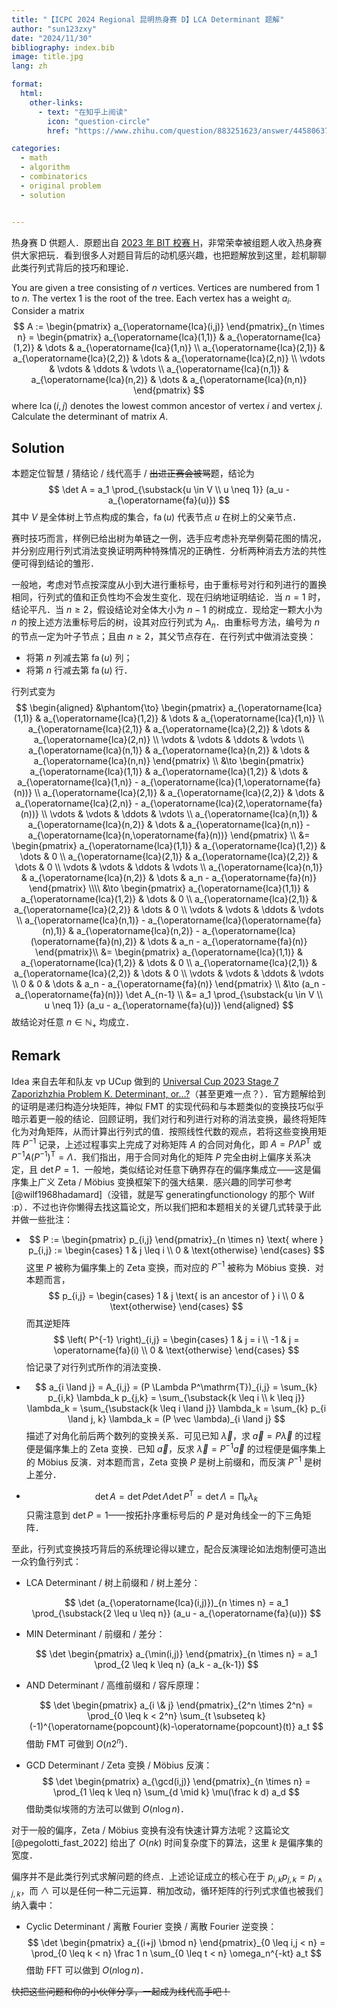 ```yaml
---
title: "【ICPC 2024 Regional 昆明热身赛 D】LCA Determinant 题解"
author: "sun123zxy"
date: "2024/11/30"
bibliography: index.bib
image: title.jpg
lang: zh

format:
  html:
    other-links:
      - text: "在知乎上阅读"
        icon: "question-circle"
        href: "https://www.zhihu.com/question/883251623/answer/44580637390"

categories:
  - math
  - algorithm
  - combinatorics
  - original problem
  - solution


---
```


热身赛 D 供题人．原题出自 [2023 年 BIT 校赛 H](https://codeforces.com/gym/104825/problem/H)，非常荣幸被组题人收入热身赛供大家把玩．看到很多人对题目背后的动机感兴趣，也把题解放到这里，趁机聊聊此类行列式背后的技巧和理论．

:::{#exm-problem}

You are given a tree consisting of $n$ vertices. Vertices are numbered from $1$ to $n$. The vertex $1$ is the root of the tree. Each vertex has a weight $a_i$. Consider a matrix
$$
A := \begin{pmatrix} a_{\operatorname{lca}(i,j)} \end{pmatrix}_{n \times n}
= \begin{pmatrix}
a_{\operatorname{lca}(1,1)} & a_{\operatorname{lca}(1,2)} & \dots & a_{\operatorname{lca}(1,n)} \\
a_{\operatorname{lca}(2,1)} & a_{\operatorname{lca}(2,2)} & \dots & a_{\operatorname{lca}(2,n)} \\
\vdots & \vdots & \ddots & \vdots \\
a_{\operatorname{lca}(n,1)} & a_{\operatorname{lca}(n,2)} & \dots & a_{\operatorname{lca}(n,n)}
\end{pmatrix}
$$
where $\operatorname{lca}(i,j)$ denotes the lowest common ancestor of vertex $i$ and vertex $j$. Calculate the determinant of matrix $A$.
:::

## Solution

本题定位智慧 / 猜结论 / 线代高手 / ~~出进正赛会被骂~~题，结论为
$$
\det A = a_1 \prod_{\substack{u \in V \\ u \neq 1}} (a_u - a_{\operatorname{fa}(u)})
$$
其中 $V$ 是全体树上节点构成的集合，$\operatorname{fa}(u)$ 代表节点 $u$ 在树上的父亲节点．

赛时技巧而言，样例已给出树为单链之一例，选手应考虑补充举例菊花图的情况，并分别应用行列式消法变换证明两种特殊情况的正确性．分析两种消去方法的共性便可得到结论的雏形．

一般地，考虑对节点按深度从小到大进行重标号，由于重标号对行和列进行的置换相同，行列式的值和正负性均不会发生变化．现在归纳地证明结论．当 $n=1$ 时，结论平凡．当 $n \geq 2$，假设结论对全体大小为 $n-1$ 的树成立．现给定一颗大小为 $n$ 的按上述方法重标号后的树，设其对应行列式为 $A_n$．由重标号方法，编号为 $n$ 的节点一定为叶子节点；且由 $n \geq 2$，其父节点存在．在行列式中做消法变换：

- 将第 $n$ 列减去第 $\operatorname{fa}(u)$ 列；
- 将第 $n$ 行减去第 $\operatorname{fa}(u)$ 行．

行列式变为
$$
\begin{aligned}
&\phantom{\to} \begin{pmatrix}
a_{\operatorname{lca}(1,1)} & a_{\operatorname{lca}(1,2)} & \dots & a_{\operatorname{lca}(1,n)} \\
a_{\operatorname{lca}(2,1)} & a_{\operatorname{lca}(2,2)} & \dots & a_{\operatorname{lca}(2,n)} \\
\vdots & \vdots & \ddots & \vdots \\
a_{\operatorname{lca}(n,1)} & a_{\operatorname{lca}(n,2)} & \dots & a_{\operatorname{lca}(n,n)}
\end{pmatrix} \\
&\to
\begin{pmatrix}
a_{\operatorname{lca}(1,1)} & a_{\operatorname{lca}(1,2)} & \dots & a_{\operatorname{lca}(1,n)} - a_{\operatorname{lca}(1,\operatorname{fa}(n))} \\
a_{\operatorname{lca}(2,1)} & a_{\operatorname{lca}(2,2)} & \dots & a_{\operatorname{lca}(2,n)} - a_{\operatorname{lca}(2,\operatorname{fa}(n))} \\
\vdots & \vdots & \ddots & \vdots
\\ a_{\operatorname{lca}(n,1)} & a_{\operatorname{lca}(n,2)} & \dots & a_{\operatorname{lca}(n,n)} - a_{\operatorname{lca}(n,\operatorname{fa}(n))}
\end{pmatrix} \\
&= \begin{pmatrix}
a_{\operatorname{lca}(1,1)} & a_{\operatorname{lca}(1,2)} & \dots & 0 \\
a_{\operatorname{lca}(2,1)} & a_{\operatorname{lca}(2,2)} & \dots & 0 \\
\vdots & \vdots & \ddots & \vdots
\\ a_{\operatorname{lca}(n,1)} & a_{\operatorname{lca}(n,2)} & \dots & a_n - a_{\operatorname{fa}(n)}
\end{pmatrix} \\\\
&\to \begin{pmatrix}
a_{\operatorname{lca}(1,1)} & a_{\operatorname{lca}(1,2)} & \dots & 0 \\
a_{\operatorname{lca}(2,1)} & a_{\operatorname{lca}(2,2)} & \dots & 0 \\
\vdots & \vdots & \ddots & \vdots
\\ a_{\operatorname{lca}(n,1)} - a_{\operatorname{lca}(\operatorname{fa}(n),1)} & a_{\operatorname{lca}(n,2)} - a_{\operatorname{lca}(\operatorname{fa}(n),2)} & \dots & a_n - a_{\operatorname{fa}(n)}
\end{pmatrix}\\
&= \begin{pmatrix}
a_{\operatorname{lca}(1,1)} & a_{\operatorname{lca}(1,2)} & \dots & 0 \\
a_{\operatorname{lca}(2,1)} & a_{\operatorname{lca}(2,2)} & \dots & 0 \\
\vdots & \vdots & \ddots & \vdots
\\ 0 & 0 & \dots & a_n - a_{\operatorname{fa}(n)}
\end{pmatrix} \\
&\to (a_n - a_{\operatorname{fa}(n)}) \det A_{n-1} \\
&= a_1 \prod_{\substack{u \in V \\ u \neq 1}} (a_u - a_{\operatorname{fa}(u)})
\end{aligned}
$$
故结论对任意 $n \in \mathbb N_+$ 均成立．

## Remark

Idea 来自去年和队友 vp UCup 做到的 [Universal Cup 2023 Stage 7 Zaporizhzhia Problem K. Determinant, or...?](https://qoj.ac/problem/5748)（甚至更难一点？）．官方题解给到的证明是递归构造分块矩阵，神似 FMT 的实现代码和与本题类似的变换技巧似乎暗示着更一般的结论．回顾证明，我们对行和列进行对称的消法变换，最终将矩阵化为对角矩阵，从而计算出行列式的值．按照线性代数的观点，若将这些变换用矩阵 $P^{-1}$ 记录，上述过程事实上完成了对称矩阵 $A$ 的合同对角化，即 $A = P \Lambda P^\mathrm{T}$ 或 $P^{-1} A (P^{-1})^\mathrm{T} = \Lambda$．我们指出，用于合同对角化的矩阵 $P$ 完全由树上偏序关系决定，且 $\det P = 1$．一般地，类似结论对任意下确界存在的偏序集成立——这是偏序集上广义 Zeta / Möbius 变换框架下的强大结果．感兴趣的同学可参考 [@wilf1968hadamard]（没错，就是写 generatingfunctionology 的那个 Wilf :p）．不过也许你懒得去找这篇论文，所以我们把和本题相关的关键几式转录于此并做一些批注：

- $$
  P :=  \begin{pmatrix} p_{i,j} \end{pmatrix}_{n \times n} \text{  where  } p_{i,j} := \begin{cases} 1 & j \leq i \\ 0 & \text{otherwise} \end{cases}
  $$
  这里 $P$ 被称为偏序集上的 Zeta 变换，而对应的 $P^{-1}$ 被称为 Möbius 变换．对本题而言，
  $$
  p_{i,j} = \begin{cases} 1 & j \text{ is an ancestor of  } i \\ 0 & \text{otherwise} \end{cases}
  $$
  而其逆矩阵
  $$
  \left( P^{-1} \right)_{i,j} = \begin{cases} 1 & j = i \\ -1 & j = \operatorname{fa}(i) \\ 0 & \text{otherwise} \end{cases}
  $$
  恰记录了对行列式所作的消法变换．

- $$
  a_{i \land j} = A_{i,j} = (P \Lambda P^\mathrm{T})_{i,j} = \sum_{k} p_{i,k} \lambda_k p_{j,k} = \sum_{\substack{k \leq i \\ k \leq j}} \lambda_k = \sum_{\substack{k \leq i \land j}} \lambda_k = \sum_{k} p_{i \land j, k} \lambda_k = (P \vec \lambda)_{i \land j}
  $$
  描述了对角化前后两个数列的变换关系．可见已知 $\vec \lambda$，求 $\vec a = P \vec \lambda$ 的过程便是偏序集上的 Zeta 变换．已知 $\vec a$，反求 $\vec \lambda = P^{-1} \vec a$ 的过程便是偏序集上的 Möbius 反演．对本题而言，Zeta 变换 $P$ 是树上前缀和，而反演 $P^{-1}$ 是树上差分．

- $$
  \det A = \det P \det \Lambda \det P^\mathrm{T} = \det \Lambda = \prod_{k} \lambda_k
  $$
  只需注意到 $\det P = 1$——按拓扑序重标号后的 $P$ 是对角线全一的下三角矩阵．

至此，行列式变换技巧背后的系统理论得以建立，配合反演理论如法炮制便可造出一众钓鱼行列式：

- LCA Determinant / 树上前缀和 / 树上差分：

  $$
  \det (a_{\operatorname{lca}(i,j)})_{n \times n} = a_1 \prod_{\substack{2 \leq u \leq n}} (a_u - a_{\operatorname{fa}(u)})
  $$

- MIN Determinant / 前缀和 / 差分：

  $$
  \det \begin{pmatrix} a_{\min(i,j)} \end{pmatrix}_{n \times n} = a_1 \prod_{2 \leq k \leq n} (a_k - a_{k-1})
  $$

- AND Determinant / 高维前缀和 / 容斥原理：

  $$
  \det \begin{pmatrix} a_{i \& j} \end{pmatrix}_{2^n \times 2^n} = \prod_{0 \leq k < 2^n} \sum_{t \subseteq k} (-1)^{\operatorname{popcount}(k)-\operatorname{popcount}(t)} a_t
  $$
  借助 FMT 可做到 $O(n 2^n)$．

- GCD Determinant / Zeta 变换 / Möbius 反演：
  $$
  \det \begin{pmatrix} a_{\gcd(i,j)} \end{pmatrix}_{n \times n} = \prod_{1 \leq k \leq n} \sum_{d \mid k} \mu(\frac k d) a_d
  $$
  借助类似埃筛的方法可以做到 $O(n \log n)$．

对于一般的偏序，Zeta / Möbius 变换有没有快速计算方法呢？这篇论文 [@pegolotti_fast_2022] 给出了 $O(nk)$ 时间复杂度下的算法，这里 $k$ 是偏序集的宽度．

偏序并不是此类行列式求解问题的终点．上述论证成立的核心在于 $p_{i,k} p_{j,k} = p_{i \land j,k}$，而 $\land$ 可以是任何一种二元运算．稍加改动，循环矩阵的行列式求值也被我们纳入囊中：

- Cyclic Determinant / 离散 Fourier 变换 / 离散 Fourier 逆变换：
  $$
  \det \begin{pmatrix} a_{(i+j) \bmod n} \end{pmatrix}_{0 \leq i,j < n} = \prod_{0 \leq k < n} \frac 1 n \sum_{0 \leq t < n} \omega_n^{-kt} a_t 
  $$
  借助 FFT 可以做到 $O(n \log n)$．

~~快把这些问题和你的小伙伴分享，一起成为线代高手吧！~~